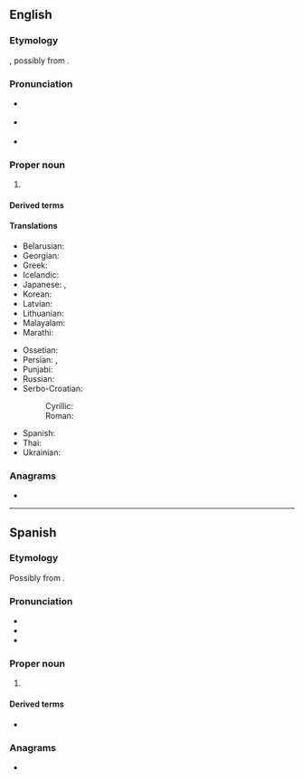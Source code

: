 ==English==

===Etymology===
{{bor|en|es|Tijuana}}, possibly from {{der|en|dih|Tiwan|lit=by-the-sea}}.

===Pronunciation===
{{wikipedia}}
* {{a|UK}} {{IPA|/tɪˈ(h)wɑːnə/|lang=en}}
* {{a|US}} {{IPA|/tiˈhwɑnə/|lang=en}}
* {{rhymes|ɑːnə|lang=en}}

===Proper noun===
{{en-proper noun}}

# {{place|en|city|s/Baja California|c/Mexico|by the American border with [[San Diego]]}}
#: {{syn|en|[[TJ]] {{qualifier|abbreviation}}}}

====Derived terms====
{{der3
|Tijuana Bible
|Tijuanan
|San Diego-Tijuana
|lang=en}}

====Translations====
{{trans-top|city in Baja California, Mexico}}
* Belarusian: {{t|be|Тыхуа́на|f}}
* Georgian: {{t|ka|ტიხუანა}}
* Greek: {{t|el|Τιχουάνα|f}}
* Icelandic: {{t|is|Tíjuana|f|alt=Tíjúana}}
* Japanese: {{t|ja|ティファナ|tr=Tifana}}, {{qualifier|less common}} {{t|ja|ティフアナ|tr=Tifuana}}
* Korean: {{t|ko|^티후아나}}
* Latvian: {{t|lv|Tihuana|f}}
* Lithuanian: {{t|lt|Tichuana|f}}
* Malayalam: {{t|ml|ടീഹ്വാന}}
* Marathi: {{t|mr|तिहुआना|f}}
{{trans-mid}}
* Ossetian: {{t|os|Тихуанæ}}
* Persian: {{t|fa|تیخوانا|tr=Tijovânâ}}, {{t|fa|تیهوانا|tr=Tihovânâ}}
* Punjabi: {{t|pa|ਤੀਖ਼ਵਾਨਾ|f}}
* Russian: {{t|ru|Тихуа́на|f}}
* Serbo-Croatian:
*: Cyrillic: {{t|sh|Тихуана|f}}
*: Roman: {{t|sh|Tijuana|f}}
* Spanish: {{t+|es|Tijuana|f}}
* Thai: {{t|th|ตีฮัวนา|tr=dtii-huua-naa}}
* Ukrainian: {{t|uk|Тіхуа́на|f}}
{{trans-bottom}}

===Anagrams===
* {{anagrams|en|Juanita}}

----

==Spanish==

===Etymology===
Possibly from {{der|es|dih|Tiwan|lit=by-the-sea}}.

===Pronunciation===
{{wikipedia|lang=es}}
* {{es-IPA}}
* {{rhymes|ana|lang=es}}
* {{hyphenation|Ti|jua|na|lang=es}}

===Proper noun===
{{es-proper noun|f}}

# {{place|es|city|s/Baja California|c/Mexico|t1=Tijuana}}

====Derived terms====
* {{l|es|tijuanense}}

===Anagrams===
* {{anagrams|es|Juanita}}